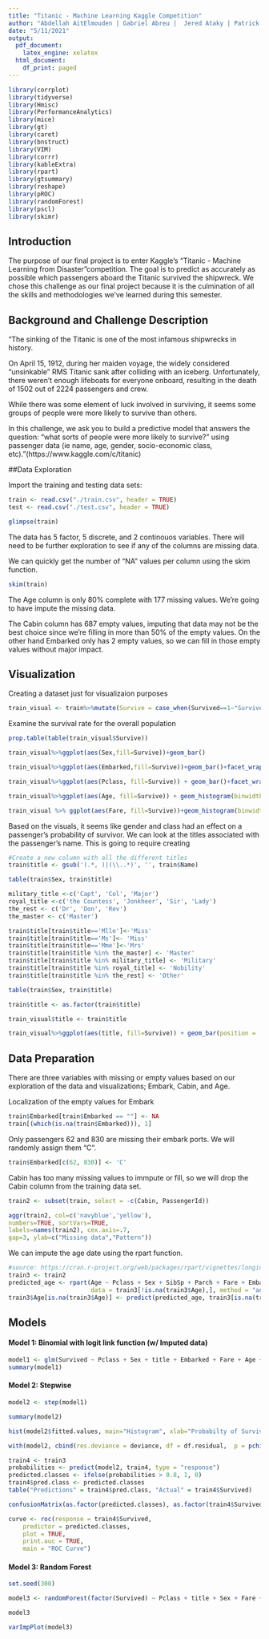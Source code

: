 ---
title: "Titanic - Machine Learning Kaggle Competition"
author: "Abdellah AitElmouden | Gabriel Abreu |  Jered Ataky | Patrick Maloney"
date: "5/11/2021"
output:
  pdf_document:
    latex_engine: xelatex
  html_document:
    df_print: paged
---

```{r setup, include=FALSE}
library(corrplot)
library(tidyverse)
library(Hmisc)
library(PerformanceAnalytics)
library(mice)
library(gt)
library(caret)
library(bnstruct)
library(VIM)
library(corrr)
library(kableExtra)
library(rpart)
library(gtsummary)
library(reshape)
library(pROC)
library(randomForest)
library(pscl)
library(skimr)

```

## Introduction

The purpose of our final project is to enter Kaggle's "Titanic - Machine Learning from Disaster"competition. The goal is to predict as accurately as possible which passengers aboard the Titanic survived the shipwreck. We chose this challenge as our final project because it is the culmination of all the skills and methodologies we've learned during this semester. 

## Background and Challenge Description 

"The sinking of the Titanic is one of the most infamous shipwrecks in history.

On April 15, 1912, during her maiden voyage, the widely considered “unsinkable” RMS Titanic sank after colliding with an iceberg. Unfortunately, there weren’t enough lifeboats for everyone onboard, resulting in the death of 1502 out of 2224 passengers and crew.

While there was some element of luck involved in surviving, it seems some groups of people were more likely to survive than others.

In this challenge, we ask you to build a predictive model that answers the question: “what sorts of people were more likely to survive?” using passenger data (ie name, age, gender, socio-economic class, etc)."(https://www.kaggle.com/c/titanic)

##Data Exploration

Import the training and testing data sets:

```{r, echo=TRUE}
train <- read.csv("./train.csv", header = TRUE)
test <- read.csv("./test.csv", header = TRUE)
```

```{r}
glimpse(train)
```
The data has 5 factor, 5 discrete, and 2 continouos variables. There will need to be further exploration to see if any of the columns are missing data.

We can quickly get the number of "NA" values per column using the skim function. 
```{r}
skim(train)
```
The Age column is only 80% complete with 177 missing values. We're going to have impute the missing data. 

The Cabin column has 687 empty values, imputing that data may not be the best choice since we're filling in more than 50% of the empty values. On the other hand Embarked only has 2 empty values, so we can fill in those empty values without major impact.

## Visualization
Creating a dataset just for visualizaion purposes
```{r}
train_visual <- train%>%mutate(Survive = case_when(Survived==1~"Survived", Survived==0~"Did Not Survive")) 
```
Examine the survival rate for the overall population
```{r}
prop.table(table(train_visual$Survive))
```

```{r}
train_visual%>%ggplot(aes(Sex,fill=Survive))+geom_bar()
```

```{r, echo=TRUE}
train_visual%>%ggplot(aes(Embarked,fill=Survive))+geom_bar()+facet_wrap(~Sex)
```

```{r}
train_visual%>%ggplot(aes(Pclass, fill=Survive)) + geom_bar()+facet_wrap(~Sex)
```
```{r}
train_visual%>%ggplot(aes(Age, fill=Survive)) + geom_histogram(binwidth = 2)

```
```{r}
train_visual %>% ggplot(aes(Fare, fill=Survive))+geom_histogram(binwidth = 50)+facet_wrap(Sex~Pclass)
```
Based on the visuals, it seems like gender and class had an effect on a passenger's probability of survivor. We can look at the titles associated with the passenger's name. This is going to require creating 

```{r}
#Create a new column with all the different titles
train$title <- gsub('(.*, )|(\\..*)', '', train$Name)
```

```{r}
table(train$Sex, train$title)
```

```{r}
military_title <-c('Capt', 'Col', 'Major')
royal_title <-c('the Countess', 'Jonkheer', 'Sir', 'Lady')
the_rest <- c('Dr', 'Don', 'Rev')
the_master <- c('Master')

train$title[train$title=='Mlle']<-'Miss'
train$title[train$title=='Ms']<- 'Miss'
train$title[train$title=='Mme']<-'Mrs'
train$title[train$title %in% the_master] <- 'Master'
train$title[train$title %in% military_title] <- 'Military'
train$title[train$title %in% royal_title] <- 'Nobility'
train$title[train$title %in% the_rest] <- 'Other'
```

```{r}
table(train$Sex, train$title)
```

```{r}
train$title <- as.factor(train$title)
```

```{r}
train_visual$title <- train$title

train_visual%>%ggplot(aes(title, fill=Survive)) + geom_bar(position = 'fill') + ylab('Frequency')
```

## Data Preparation

There are three variables with missing or empty values based on our exploration of the data and visualizations; Embark, Cabin, and Age. 

Localization of the empty values for Embark
```{r}
train$Embarked[train$Embarked == ""] <- NA
train[(which(is.na(train$Embarked))), 1]
```
Only passengers 62 and 830 are missing their embark ports. We will randomly assign them "C". 
```{r}
train$Embarked[c(62, 830)] <- 'C'
```

Cabin has too many missing values to immpute or fill, so we will drop the Cabin column from the training data set.
```{r}
train2 <- subset(train, select = -c(Cabin, PassengerId))
```

```{r}
aggr(train2, col=c('navyblue','yellow'),
numbers=TRUE, sortVars=TRUE,
labels=names(train2), cex.axis=.7,
gap=3, ylab=c("Missing data","Pattern"))

```
We can impute the age date using the rpart function.
```{r}
#source: https://cran.r-project.org/web/packages/rpart/vignettes/longintro.pdf
train3 <- train2
predicted_age <- rpart(Age ~ Pclass + Sex + SibSp + Parch + Fare + Embarked + title,
                       data = train3[!is.na(train3$Age),], method = "anova")
train3$Age[is.na(train3$Age)] <- predict(predicted_age, train3[is.na(train3$Age),])
```

## Models


#### Model 1: Binomial with logit link function (w/ Imputed data)
```{r}
model1 <- glm(Survived ~ Pclass + Sex + title + Embarked + Fare + Age + SibSp + Parch, family = binomial(link = "logit"), train3)
summary(model1)
```

#### Model 2: Stepwise
```{r}
model2 <- step(model1)
```

```{r}
summary(model2)
```

```{r}
hist(model2$fitted.values, main="Histogram", xlab="Probabilty of Surviving", col="light green")
```

```{r}
with(model2, cbind(res.deviance = deviance, df = df.residual,  p = pchisq(deviance, df.residual, lower.tail=FALSE)))
```

```{r echo=FALSE, message=FALSE, warning=FALSE}
train4 <- train3
probabilities <- predict(model2, train4, type = "response")
predicted.classes <- ifelse(probabilities > 0.8, 1, 0)
train4$pred.class <- predicted.classes
table("Predictions" = train4$pred.class, "Actual" = train4$Survived)
```


```{r echo=FALSE, message=FALSE, warning=FALSE}
confusionMatrix(as.factor(predicted.classes), as.factor(train4$Survived), positive = '1')

```


```{r echo=FALSE, message=FALSE, warning=FALSE}
curve <- roc(response = train4$Survived, 
    predictor = predicted.classes, 
    plot = TRUE, 
    print.auc = TRUE, 
    main = "ROC Curve")

```

#### Model 3: Random Forest

```{r}
set.seed(300)

model3 <- randomForest(factor(Survived) ~ Pclass + title + Sex + Fare + SibSp + Parch + Age, data = train3)

model3
```

```{r}
varImpPlot(model3)
```